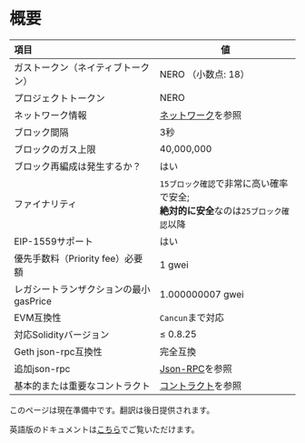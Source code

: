 
# 概要

| 項目                                    | 値                                                                                                              |
| :-------------------------------------- | ------------------------------------------------------------------------------------------------------------------ |
| ガストークン（ネイティブトークン）     | NERO （小数点: 18）                                                                                                |
| プロジェクトトークン                   | NERO                                                                                                               |
| ネットワーク情報                       | [ネットワーク](../building/network.mdx)を参照                                                                       |
| ブロック間隔                          | 3秒                                                                                                          |
| ブロックのガス上限                    | 40,000,000                                                                                                         |
| ブロック再編成は発生するか？           | はい                                                                                                                |
| ファイナリティ                        | `15ブロック確認`で非常に高い確率で安全; <br/>**絶対的に安全**なのは`25ブロック確認`以降 |
| EIP-1559サポート                      | はい                                                                                                                 |
| 優先手数料（Priority fee）必要額      | 1 gwei                                                                                                             |
| レガシートランザクションの最小gasPrice | 1.000000007 gwei                                                                                                   |
| EVM互換性                             | `Cancun`まで対応                                                                                           |
| 対応Solidityバージョン                | ≤ 0.8.25                                                                                                           |
| Geth json-rpc互換性                   | 完全互換                                                                                                   |
| 追加json-rpc                          | [Json-RPC](./jsonRpc.mdx)を参照                                                                                 |
| 基本的または重要なコントラクト         | [コントラクト](../aa/accessEntryPoint.mdx)を参照                                                                   |

このページは現在準備中です。翻訳は後日提供されます。

英語版のドキュメントは[こちら](/en/node-validators/overview)でご覧いただけます。

<PageFeedback path="/ja/node-validators/overview" />
